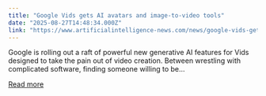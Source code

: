 ```yaml
---
title: "Google Vids gets AI avatars and image-to-video tools"
date: "2025-08-27T14:48:34.000Z"
link: "https://www.artificialintelligence-news.com/news/google-vids-gets-ai-avatars-and-image-to-video-tools/"
---
```


Google is rolling out a raft of powerful new generative AI features for Vids designed to take the pain out of video creation. Between wrestling with complicated software, finding someone willing to be...

[Read more](https://www.artificialintelligence-news.com/news/google-vids-gets-ai-avatars-and-image-to-video-tools/)
